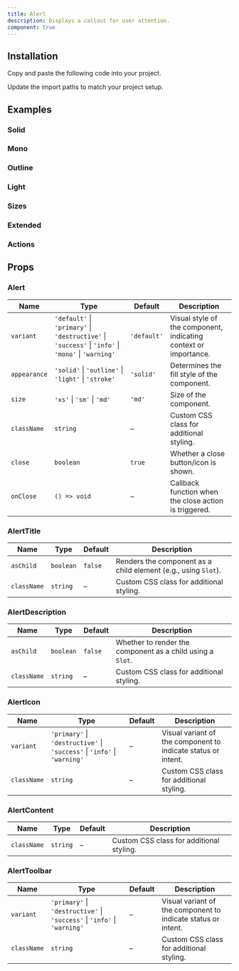 ```yaml
---
title: Alert
description: Displays a callout for user attention.
component: true
---
```


<ComponentPreview
  name="alert-demo"
  title="An alert with an icon, title and description."
  description="An alert with an icon, title and description. The title says 'Heads up!' and the description is 'You can add components to your app using the cli.'."
/>

## Installation

<Steps>

<Step>Copy and paste the following code into your project.</Step>

<ComponentSource name="alert" title="components/ui/alert.tsx" />

<Step>Update the import paths to match your project setup.</Step>

</Steps>

## Examples

### Solid

<ComponentPreview
  name="alert-solid-demo"
  title="An alert with an icon, title and description."
  description="An alert with an solid, title and description. The title says 'Heads up!' and the description is 'You can add components to your app using the cli.'."
/>

### Mono

<ComponentPreview
  name="alert-mono-demo"
  title="An alert with an icon, title and description."
  description="An alert with an mono, title and description. The title says 'Heads up!' and the description is 'You can add components to your app using the cli.'."
/>

### Outline

<ComponentPreview
  name="alert-outline-demo"
  title="An alert with an icon, title and description."
  description="An alert with an outline, title and description. The title says 'Heads up!' and the description is 'You can add components to your app using the cli.'."
/>

### Light

<ComponentPreview
  name="alert-light-demo"
  title="An alert with an icon, title and description."
  description="An alert with an light, title and description. The title says 'Heads up!' and the description is 'You can add components to your app using the cli.'."
/>

### Sizes

<ComponentPreview
  name="alert-sizes-demo"
  title="An alert with an icon, title and description."
  description="An alert with an sizes, title and description. The title says 'Heads up!' and the description is 'You can add components to your app using the cli.'."
/>

### Extended

<ComponentPreview
  name="alert-extended-demo"
  title="An alert with an icon, title and description."
  description="An alert with an extended, title and description. The title says 'Heads up!' and the description is 'You can add components to your app using the cli.'."
/>

### Actions

<ComponentPreview
  name="alert-actions-demo"
  title="An alert with an icon, title and description."
  description="An alert with an actions, title and description. The title says 'Heads up!' and the description is 'You can add components to your app using the cli.'."
/>

## Props

### Alert

| Name         | Type                                                                                                | Default     | Description                                                      |
| ------------ | --------------------------------------------------------------------------------------------------- | ----------- | ---------------------------------------------------------------- |
| `variant`    | `'default'` \| `'primary'` \| `'destructive'` \| `'success'` \| `'info'` \| `'mono'` \| `'warning'` | `'default'` | Visual style of the component, indicating context or importance. |
| `appearance` | `'solid'` \| `'outline'` \| `'light'` \| `'stroke'`                                                 | `'solid'`   | Determines the fill style of the component.                      |
| `size`       | `'xs'` \| `'sm'` \| `'md'`                                                                          | `'md'`      | Size of the component.                                           |
| `className`  | `string`                                                                                            | –           | Custom CSS class for additional styling.                         |
| `close`      | `boolean`                                                                                           | `true`      | Whether a close button/icon is shown.                            |
| `onClose`    | `() => void`                                                                                        | –           | Callback function when the close action is triggered.            |

### AlertTitle

| Name        | Type      | Default | Description                                                    |
| ----------- | --------- | ------- | -------------------------------------------------------------- |
| `asChild`   | `boolean` | `false` | Renders the component as a child element (e.g., using `Slot`). |
| `className` | `string`  | –       | Custom CSS class for additional styling.                       |

### AlertDescription

| Name        | Type      | Default | Description                                                |
| ----------- | --------- | ------- | ---------------------------------------------------------- |
| `asChild`   | `boolean` | `false` | Whether to render the component as a child using a `Slot`. |
| `className` | `string`  | –       | Custom CSS class for additional styling.                   |

### AlertIcon

| Name        | Type                                                                     | Default | Description                                                   |
| ----------- | ------------------------------------------------------------------------ | ------- | ------------------------------------------------------------- |
| `variant`   | `'primary'` \| `'destructive'` \| `'success'` \| `'info'` \| `'warning'` | –       | Visual variant of the component to indicate status or intent. |
| `className` | `string`                                                                 | –       | Custom CSS class for additional styling.                      |

### AlertContent

| Name        | Type     | Default | Description                              |
| ----------- | -------- | ------- | ---------------------------------------- |
| `className` | `string` | –       | Custom CSS class for additional styling. |

### AlertToolbar

| Name        | Type                                                                     | Default | Description                                                   |
| ----------- | ------------------------------------------------------------------------ | ------- | ------------------------------------------------------------- |
| `variant`   | `'primary'` \| `'destructive'` \| `'success'` \| `'info'` \| `'warning'` | –       | Visual variant of the component to indicate status or intent. |
| `className` | `string`                                                                 | –       | Custom CSS class for additional styling.                      |
